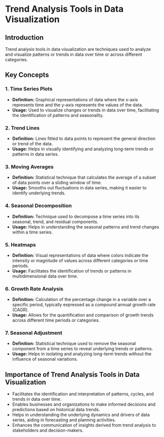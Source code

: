# Trend Analysis Tools in Data Visualization

## Introduction
Trend analysis tools in data visualization are techniques used to analyze and visualize patterns or trends in data over time or across different categories.

## Key Concepts

### 1. Time Series Plots
- **Definition:** Graphical representations of data where the x-axis represents time and the y-axis represents the values of the data.
- **Usage:** Used to visualize changes or trends in data over time, facilitating the identification of patterns and seasonality.

### 2. Trend Lines
- **Definition:** Lines fitted to data points to represent the general direction or trend of the data.
- **Usage:** Helps in visually identifying and analyzing long-term trends or patterns in data series.

### 3. Moving Averages
- **Definition:** Statistical technique that calculates the average of a subset of data points over a sliding window of time.
- **Usage:** Smooths out fluctuations in data series, making it easier to identify underlying trends.

### 4. Seasonal Decomposition
- **Definition:** Technique used to decompose a time series into its seasonal, trend, and residual components.
- **Usage:** Helps in understanding the seasonal patterns and trend changes within a time series.

### 5. Heatmaps
- **Definition:** Visual representations of data where colors indicate the intensity or magnitude of values across different categories or time periods.
- **Usage:** Facilitates the identification of trends or patterns in multidimensional data over time.

### 6. Growth Rate Analysis
- **Definition:** Calculation of the percentage change in a variable over a specific period, typically expressed as a compound annual growth rate (CAGR).
- **Usage:** Allows for the quantification and comparison of growth trends across different time periods or categories.

### 7. Seasonal Adjustment
- **Definition:** Statistical technique used to remove the seasonal component from a time series to reveal underlying trends or patterns.
- **Usage:** Helps in isolating and analyzing long-term trends without the influence of seasonal variations.

## Importance of Trend Analysis Tools in Data Visualization
- Facilitates the identification and interpretation of patterns, cycles, and trends in data over time.
- Enables businesses and organizations to make informed decisions and predictions based on historical data trends.
- Helps in understanding the underlying dynamics and drivers of data series, aiding in forecasting and planning activities.
- Enhances the communication of insights derived from trend analysis to stakeholders and decision-makers.